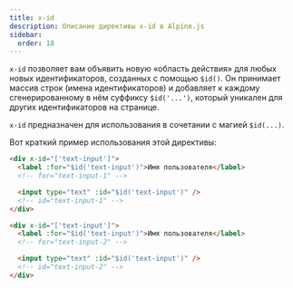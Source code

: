 ```yaml
---
title: x-id
description: Описание директивы x-id в Alpine.js
sidebar:
  order: 18
---
```



`x-id` позволяет вам объявить новую «область действия» для любых новых идентификаторов, созданных с помощью `$id()`. Он принимает массив строк (имена идентификаторов) и добавляет к каждому сгенерированному в нём суффиксу `$id('...')`, который уникален для других идентификаторов на странице.

`x-id` предназначен для использования в сочетании с магией `$id(...)`.

<LinkCard title="Посмотрите документацию <strong>$id</strong>, чтобы лучше понять эту функцию." href="/magics/id" />

Вот краткий пример использования этой директивы:

```html
<div x-id="['text-input']">
  <label :for="$id('text-input')">Имя пользователя</label>
  <!-- for="text-input-1" -->

  <input type="text" :id="$id('text-input')" />
  <!-- id="text-input-1" -->
</div>

<div x-id="['text-input']">
  <label :for="$id('text-input')">Имя пользователя</label>
  <!-- for="text-input-2" -->

  <input type="text" :id="$id('text-input')" />
  <!-- id="text-input-2" -->
</div>
```
